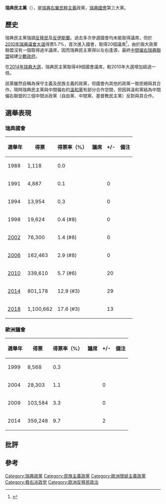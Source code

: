 {{Infobox political party
|name = 瑞典民主黨
|native_name = Sverigedemokraterna
|logo = Sweden Democrats logo.svg
|colorcode = {{Party meta/color/瑞典民主黨}}
|leader1_title = 黨魁
|leader1_name = [[伊米·奧克松|伊米·奧克松]]
|founded = {{start date|1988|2|6}}
|headquarters = [[斯德哥爾摩|斯德哥爾摩]]
|newspaper = ''SD-Kuriren''
|youth_wing = 青年瑞典人SDU
|membership = 19,000（2015年9月）
|ideology = [[瑞典|瑞典]][[民族主義|民族主義]]<br/>[[經濟民族主義|經濟民族主義]]<br/>[[右翼民粹主義|右翼民粹主義]]<ref>Rydgren (2006), p. 10</ref><br/>[[社会保守主義|社会保守主義]]<br/>[[民族保守主義|民族保守主義]]<br>[[反移民|反移民]]<ref>Rydgren (2006), p. 87</ref><br>反[[多元|多元]]<br/>[[歐洲懷疑主義|歐洲懷疑主義]]
|position = [[右翼|右翼]]至[[極右翼|極右翼]]<ref>Rydgren (2006), p. 9</ref>
|europarl = [[欧洲保守派和改革主义者|欧洲保守派和改革主义者]]
|european = [[欧洲保守派和改革主义者党|欧洲保守派和改革主义者党]]
|colours = [[藍色|藍色]]、[[黃色|黃色]]
|seats1_title = [[瑞典議會|瑞典議會]]<ref name="autogenerated1">{{sv}}{{cite web|url=http://www.val.se/val/val2010/slutresultat/R/rike/index.html|title=Val till riksdagen_Röster|publisher=Val.se|date=2010-09-23|accessdate=2010-11-08|archive-date=2011-05-11|archive-url=https://web.archive.org/web/20110511112708/http://www.val.se/val/val2010/slutresultat/R/rike/index.html|dead-url=no}}</ref><ref name="autogenerated2">{{sv}}{{cite web|url=http://www.val.se/val/val2010/slutresultat/protokoll/protokoll_00R.pdf|title=Valmyndigheten-Protokoll|publisher=Val.se|date=2010-09-23|accessdate=2010-09-24|archive-date=2016-03-04|archive-url=https://web.archive.org/web/20160304054127/http://www.val.se/val/val2010/slutresultat/protokoll/protokoll_00R.pdf|dead-url=no}}</ref>
|seats1 = {{Infobox political party/seats|62|349|hex={{Party meta/color/瑞典民主黨}}}}
|seats2_title = [[歐洲議會|歐洲議會]]
|seats2 = {{Infobox political party/seats|2|20|hex={{Party meta/color/瑞典民主黨}}}}
|seats3_title = [[瑞典省份議會|瑞典省份議會]]<ref name="autogenerated3">{{sv}}{{cite web|url=http://www.val.se/val/val2010/slutresultat/L/rike/valda.html|title=Val till landstingsfullmäktige-Valda|publisher=Val.se|date=2010-10-01|accessdate=2010-10-24|archive-date=2017-11-07|archive-url=https://web.archive.org/web/20171107174455/http://www.val.se/val/val2010/slutresultat/L/rike/valda.html|dead-url=no}}</ref>
|seats3 = {{Infobox political party/seats|161|1597|hex={{Party meta/color/瑞典民主黨}}}}
|seats4_title = [[瑞典自治市議會|瑞典自治市議會]]<ref name="autogenerated4">{{sv}}{{cite web|url=http://www.val.se/val/val2010/slutresultat/K/rike/valda.html|title=Val till kommunfullmäktige-Valda|publisher=Val.se|date=2010-10-05|accessdate=2010-10-24|archive-date=2018-02-15|archive-url=https://web.archive.org/web/20180215082009/http://www.val.se/val/val2010/slutresultat/K/rike/valda.html|dead-url=no}}</ref>
|seats4 = {{Infobox political party/seats|1324|12780|hex{{Party meta/color/瑞典民主黨}}}}
|website = [http://sverigedemokraterna.se/ sverigedemokraterna.se]
|country = 瑞典
}}
'''瑞典民主黨'''（{{lang-sv|Sverigedemokraterna}}），是[[瑞典|瑞典]][[右翼民粹主義|右翼民粹主義]]政黨，[[瑞典國會|瑞典國會]]第三大黨。

== 歷史 ==
瑞典民主黨強調[[反移民|反移民]]及[[反伊斯蘭|反伊斯蘭]]。過去多次參選國會均未能取得議席，但於[[2010年瑞典大選|2010年瑞典議會大選]]得票5.7%，首次進入國會，取得20個議席<ref>{{Cite web |url=http://www.val.se/val/val2010/slutresultat/R/rike/index.html |title=Röster - Val2010 |accessdate=2010-09-24 |archive-date=2011-05-11 |archive-url=https://web.archive.org/web/20110511112708/http://www.val.se/val/val2010/slutresultat/R/rike/index.html |dead-url=no }}</ref>，由於兩大政黨聯盟沒有一個取得過半議席，因而瑞典民主黨得以左右逢源，最終[[中間偏右|中間偏右]][[瑞典聯盟|瑞典聯盟]]組建[[少數政府|少數政府]]。

在[[2014年瑞典大選|2014年瑞典大選]]，瑞典民主黨取得49個國會議席，較2010年大選增加超過一倍。

該黨雖然自稱為保守主義及民族主義的政黨，但國會內其他的政黨一致拒絕與其合作。現時瑞典民主黨與中間偏右的[[溫和黨|溫和黨]]有部分合作空間，但因與溫和黨結為中間偏右聯盟的三個中間派政黨（自由黨、中間黨、基督教民主黨）反對與其合作。

==選舉表現==
===瑞典國會===
{| class=wikitable
|-
! 選舉年
! 得票
! 得票率（%）
! 議席
! +/-
! 備注
|-
! 1988
| 1,118
| 0.0
| {{Composition bar|0|349|hex={{Party meta/color/瑞典民主黨}}}}
|
|
|-
! 1991
| 4,887
| 0.1
| {{Composition bar|0|349|hex={{Party meta/color/瑞典民主黨}}}}
| {{steady}} 0
|
|-
! 1994
| 13,954
| 0.3
| {{Composition bar|0|349|hex={{Party meta/color/瑞典民主黨}}}}
| {{steady}} 0
|
|-
! 1998
| 19,624
| 0.4 (#8)
| {{Composition bar|0|349|hex={{Party meta/color/瑞典民主黨}}}}
| {{steady}} 0
|
|-
! [[2002年瑞典大选|2002]]
| 76,300
| 1.4 (#8)
| {{Composition bar|0|349|hex={{Party meta/color/瑞典民主黨}}}}
| {{steady}} 0
|
|-
! [[2006年瑞典大选|2006]]
| 162,463
| 2.9 (#8)
| {{Composition bar|0|349|hex={{Party meta/color/瑞典民主黨}}}}
| {{steady}} 0
|
|-
! [[2010年瑞典大選|2010]]
| 339,610
| 5.7 (#6)
| {{Composition bar|20|349|hex={{Party meta/color/瑞典民主黨}}}}
| {{increase}} 20
|
|-
! [[2014年瑞典大選|2014]]
| 801,178
| 12.9 (#3)
| {{Composition bar|49|349|hex={{Party meta/color/瑞典民主黨}}}}
| {{increase}} 29
|
|-
! [[2018年瑞典大選|2018]]
| 1,100,662
| 17.6 (#3)
| {{Composition bar|62|349|hex={{Party meta/color/瑞典民主黨}}}}
| {{increase}} 13
|
|}

===歐洲議會===
{| class=wikitable
|-
! 選舉年
! 得票
! 得票率（%）
! 議席
! +/-
! 備注
|-
! 1999
| 8,568
| 0.3
| {{Composition bar|0|22|hex={{Party meta/color/瑞典民主黨}}}}
|
|
|-
! 2004
| 28,303
| 1.1
| {{Composition bar|0|19|hex={{Party meta/color/瑞典民主黨}}}}
| {{steady}} 0
|
|-
! 2009
| 103,584
| 3.3
| {{Composition bar|0|19|hex={{Party meta/color/瑞典民主黨}}}}
| {{steady}} 0
|
|-
! 2014
| 359,248
| 9.7
| {{Composition bar|2|20|hex={{Party meta/color/瑞典民主黨}}}}
| {{increase}} 2
|
|}

== 批評 ==
{{fact|批評者稱該黨為「極右派」，是[[種族主義|種族主義]]及[[排外|排外]]政黨。}}

== 參考 ==
{{reflist}}

{{瑞典政黨}}

{{Authority control}}
[[Category:瑞典政黨|Category:瑞典政黨]]
[[Category:民族主義政黨|Category:民族主義政黨]]
[[Category:歐洲懷疑主義政黨|Category:歐洲懷疑主義政黨]]
[[Category:极右派政党|Category:极右派政党]]
[[Category:欧洲反移民政治|Category:欧洲反移民政治]]